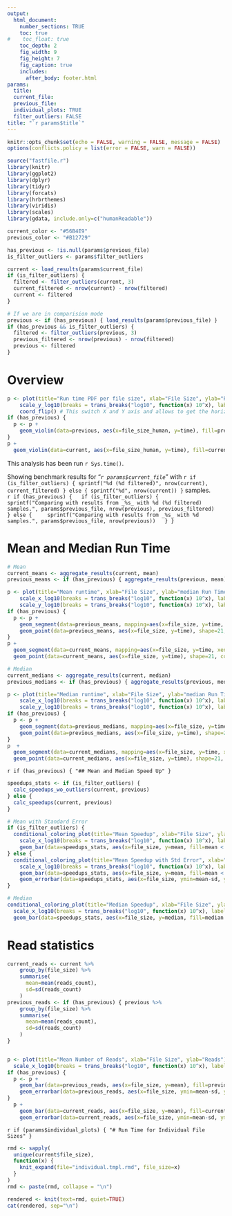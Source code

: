 ```yaml
---
output:
  html_document:
    number_sections: TRUE
    toc: true
#    toc_float: true
    toc_depth: 2
    fig_width: 9
    fig_height: 7
    fig_caption: true
    includes:
      after_body: footer.html
params:
  title:
  current_file:
  previous_file:
  individual_plots: TRUE
  filter_outliers: FALSE
title: "`r params$title`"
---
```


```r
knitr::opts_chunk$set(echo = FALSE, warning = FALSE, message = FALSE)
options(conflicts.policy = list(error = FALSE, warn = FALSE))

source("fastfile.r")
library(knitr)
library(ggplot2)
library(dplyr)
library(tidyr)
library(forcats)
library(hrbrthemes)
library(viridis)
library(scales)
library(gdata, include.only=c("humanReadable"))

current_color <- "#56B4E9"
previous_color <- "#B12729"

has_previous <- !is.null(params$previous_file)
is_filter_outliers <- params$filter_outliers
```

```r
current <- load_results(params$current_file)
if (is_filter_outliers) {
  filtered <- filter_outliers(current, 3)
  current_filtered <- nrow(current) - nrow(filtered)
  current <- filtered
}

# If we are in comparision mode
previous <- if (has_previous) { load_results(params$previous_file) }
if (has_previous && is_filter_outliers) {
  filtered <- filter_outliers(previous, 3)
  previous_filtered <- nrow(previous) - nrow(filtered)
  previous <- filtered
}

```



# Overview

```r
p <- plot(title="Run time PDF per file size", xlab="File Size", ylab="Run Time [ms]") +
    scale_y_log10(breaks = trans_breaks("log10", function(x) 10^x), labels = trans_format(function(x) x, function(x) round(x, digits=2))) +
    coord_flip() # This switch X and Y axis and allows to get the horizontal version
if (has_previous) {
  p <- p +
    geom_violin(data=previous, aes(x=file_size_human, y=time), fill=previous_color, color=previous_color, alpha=0.8)
}
p +
  geom_violin(data=current, aes(x=file_size_human, y=time), fill=current_color, color=current_color, alpha=0.8)

```

This analysis has been run `r Sys.time()`.

Showing benchmark results for "_`r params$current_file`_" with `r if (is_filter_outliers) { sprintf("%d (%d filtered)", nrow(current), current_filtered) } else { sprintf("%d", nrow(current)) }` samples.  
`r if (has_previous) {
  if (is_filter_outliers) {
    sprintf("Comparing with results from _%s_ with %d (%d filtered) samples.", params$previous_file, nrow(previous), previous_filtered)
  } else {
    sprintf("Comparing with results from _%s_ with %d samples.", params$previous_file, nrow(previous))
  }
}`



# Mean and Median Run Time

```r
# Mean
current_means <- aggregate_results(current, mean)
previous_means <- if (has_previous) { aggregate_results(previous, mean) }

p <- plot(title="Mean runtime", xlab="File Size", ylab="median Run Time [ms]") +
    scale_x_log10(breaks = trans_breaks("log10", function(x) 10^x), labels = trans_format(function(x) x, function(x) hr(x))) +
    scale_y_log10(breaks = trans_breaks("log10", function(x) 10^x), labels = trans_format(function(x) x, function(x) round(x, digits=2)))
if (has_previous) {
  p <- p + 
    geom_segment(data=previous_means, mapping=aes(x=file_size, y=time, xend=c(tail(file_size, n=-1), NA), yend=c(tail(time, n=-1), NA)), alpha=0.8, color=previous_color) +
    geom_point(data=previous_means, aes(x=file_size, y=time), shape=21, color="black", fill=previous_color, alpha=0.8, size=3)
}
p +
  geom_segment(data=current_means, mapping=aes(x=file_size, y=time, xend=c(tail(file_size, n=-1), NA), yend=c(tail(time, n=-1), NA)), color=current_color) +
  geom_point(data=current_means, aes(x=file_size, y=time), shape=21, color="black", fill=current_color, size=3)

# Median
current_medians <- aggregate_results(current, median)
previous_medians <- if (has_previous) { aggregate_results(previous, median) }

p <- plot(title="Median runtime", xlab="File Size", ylab="median Run Time [ms]") +
    scale_x_log10(breaks = trans_breaks("log10", function(x) 10^x), labels = trans_format(function(x) x, function(x) hr(x))) +
    scale_y_log10(breaks = trans_breaks("log10", function(x) 10^x), labels = trans_format(function(x) x, function(x) round(x, digits=2)))
if (has_previous) {
  p <- p + 
    geom_segment(data=previous_medians, mapping=aes(x=file_size, y=time, xend=c(tail(file_size, n=-1), NA), yend=c(tail(time, n=-1), NA)), alpha=0.8, color=previous_color) +
    geom_point(data=previous_medians, aes(x=file_size, y=time), shape=21, color="black", fill=previous_color, alpha=0.8, size=3)
}
p  +
  geom_segment(data=current_medians, mapping=aes(x=file_size, y=time, xend=c(tail(file_size, n=-1), NA), yend=c(tail(time, n=-1), NA)), color=current_color) +
  geom_point(data=current_medians, aes(x=file_size, y=time), shape=21, color="black", fill=current_color, size=3)
```



`r if (has_previous) { "## Mean and Median Speed Up" }`
```r

speedups_stats <- if (is_filter_outliers) {
  calc_speedups_wo_outliers(current, previous)
} else {
  calc_speedups(current, previous)
}

# Mean with Standard Error
if (is_filter_outliers) {
  conditional_coloring_plot(title="Mean Speedup", xlab="File Size", ylab="Speed Up in %") +
    scale_x_log10(breaks = trans_breaks("log10", function(x) 10^x), labels = trans_format(function(x) x, function(x) hr(x))) +
    geom_bar(data=speedups_stats, aes(x=file_size, y=mean, fill=mean < 0), stat="identity", alpha=0.8)
} else {
  conditional_coloring_plot(title="Mean Speedup with Std Error", xlab="File Size", ylab="Speed Up in %") +
    scale_x_log10(breaks = trans_breaks("log10", function(x) 10^x), labels = trans_format(function(x) x, function(x) hr(x))) +
    geom_bar(data=speedups_stats, aes(x=file_size, y=mean, fill=mean < 0), stat="identity", alpha=0.8) +
    geom_errorbar(data=speedups_stats, aes(x=file_size, ymin=mean-sd, ymax=mean+sd, color=mean < 0), width=0.4, alpha=0.9, size=0.5)
}

# Median
conditional_coloring_plot(title="Median Speedup", xlab="File Size", ylab="Speed Up in %") +
  scale_x_log10(breaks = trans_breaks("log10", function(x) 10^x), labels = trans_format(function(x) x, function(x) hr(x))) +
  geom_bar(data=speedups_stats, aes(x=file_size, y=median, fill=median < 0), stat="identity", alpha=0.8)
```



# Read statistics

```r

current_reads <- current %>%
    group_by(file_size) %>%
    summarise(
      mean=mean(reads_count),
      sd=sd(reads_count)
    )
previous_reads <- if (has_previous) { previous %>%
    group_by(file_size) %>%
    summarise(
      mean=mean(reads_count),
      sd=sd(reads_count)
    )
}


p <- plot(title="Mean Number of Reads", xlab="File Size", ylab="Reads") +
  scale_x_log10(breaks = trans_breaks("log10", function(x) 10^x), labels = trans_format(function(x) x, function(x) hr(x)))
if (has_previous) {
  p <- p +
    geom_bar(data=previous_reads, aes(x=file_size, y=mean), fill=previous_color, stat="identity", alpha=0.8) +
    geom_errorbar(data=previous_reads, aes(x=file_size, ymin=mean-sd, ymax=mean+sd), color=previous_color, width=0.4, alpha=0.9, size=0.5)
}
  p + 
    geom_bar(data=current_reads, aes(x=file_size, y=mean), fill=current_color, stat="identity", alpha=0.8) +
    geom_errorbar(data=current_reads, aes(x=file_size, ymin=mean-sd, ymax=mean+sd), color=current_color, width=0.4, alpha=0.9, size=0.5)
```



`r if (params$individual_plots) { "# Run Time for Individual File Sizes" }`
```r
rmd <- sapply(
  unique(current$file_size),
  function(x) {
    knit_expand(file="individual.tmpl.rmd", file_size=x)
  }
)
rmd <- paste(rmd, collapse = "\n")
```  
```r
rendered <- knit(text=rmd, quiet=TRUE) 
cat(rendered, sep="\n") 
``` 
